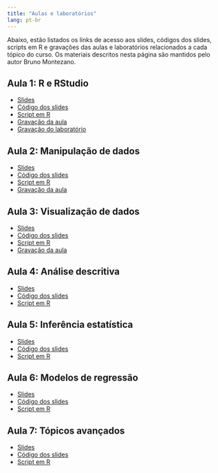 ```yaml
---
title: "Aulas e laboratórios"
lang: pt-br
---
```


Abaixo, estão listados os links de acesso aos slides, códigos dos
slides, scripts em R e gravações das aulas e laboratórios
relacionados a cada tópico do curso.
Os materiais descritos nesta página são mantidos
pelo autor Bruno Montezano.

## Aula 1: R e RStudio

* [Slides](slides/1_r_e_rstudio/slides_r_e_rstudio.html)
* [Código dos slides](https://raw.githubusercontent.com/brunomontezano/r-workshop/main/slides/1_r_rstudio/slides_r_e_rstudio.qmd)
* [Script em R](https://raw.githubusercontent.com/brunomontezano/r-workshop/main/slides/1_r_e_rstudio/script_r_e_rstudio.R)
* [Gravação da aula](https://youtu.be/MhysI-QdtZY)
* [Gravação do laboratório](https://youtu.be/DhosKMrXevY)
  
## Aula 2: Manipulação de dados

* [Slides](slides/2_manipulacao/slides_manipulacao.html)
* [Código dos slides](https://raw.githubusercontent.com/brunomontezano/r-workshop/main/slides/2_manipulacao/slides_manipulacao.qmd)
* [Script em R](https://raw.githubusercontent.com/brunomontezano/r-workshop/main/slides/2_manipulacao/script_manipulacao.R)
* [Gravação da aula](https://youtu.be/EpWgpzLWxJ8)
  
## Aula 3: Visualização de dados
  
* [Slides](slides/3_visualizacao/slides_visualizacao.html)
* [Código dos slides](https://raw.githubusercontent.com/brunomontezano/r-workshop/main/slides/3_visualizacao/slides_visualizacao.qmd)
* [Script em R](https://raw.githubusercontent.com/brunomontezano/r-workshop/main/slides/3_visualizacao/script_visualizacao.R)
* [Gravação da aula](https://youtu.be/wMcOUMCv5NM)
  
## Aula 4: Análise descritiva
  
* [Slides](slides/4_descritiva/slides_descritiva.html)
* [Código dos slides](https://raw.githubusercontent.com/brunomontezano/r-workshop/main/slides/4_descritiva/slides_descritiva.qmd)
* [Script em R](https://raw.githubusercontent.com/brunomontezano/r-workshop/main/slides/4_descritiva/script_descritiva.R)
  
## Aula 5: Inferência estatística
  
* [Slides](slides/5_inferencia/slides_inferencia.html)
* [Código dos slides](https://raw.githubusercontent.com/brunomontezano/r-workshop/main/slides/5_inferencia/slides_inferencia.qmd)
* [Script em R](https://raw.githubusercontent.com/brunomontezano/r-workshop/main/slides/5_inferencia/script_inferencia.R)
  
## Aula 6: Modelos de regressão
  
* [Slides](slides/6_regressao/slides_regressao.html)
* [Código dos slides](https://raw.githubusercontent.com/brunomontezano/r-workshop/main/slides/6_regressao/slides_regressao.qmd)
* [Script em R](https://raw.githubusercontent.com/brunomontezano/r-workshop/main/slides/6_regressao/script_regressao.R)
  
## Aula 7: Tópicos avançados
  
* [Slides](slides/7_topicos_avancados/slides_topicos_avancados.html)
* [Código dos slides](https://raw.githubusercontent.com/brunomontezano/r-workshop/main/slides/7_topicos_avancados/slides_topicos_avancados.qmd)
* [Script em R](https://raw.githubusercontent.com/brunomontezano/r-workshop/main/slides/7_topicos_avancados/script_topicos_avancados.R)

